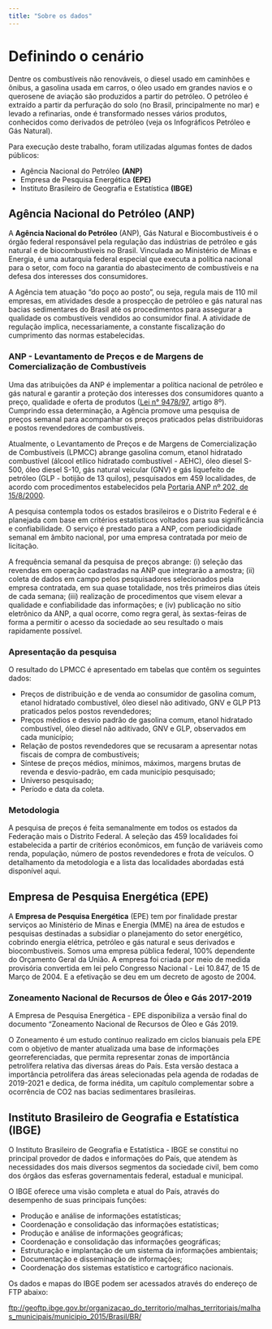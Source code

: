 ```yaml
---
title: "Sobre os dados"
---
```


# Definindo o cenário

Dentre os combustíveis não renováveis, o diesel usado em caminhões e ônibus, a gasolina usada em carros, o óleo usado em grandes navios e o querosene de aviação são produzidos a partir do petróleo. O petróleo é extraído a partir da perfuração do solo (no Brasil, principalmente no mar) e levado a refinarias, onde é transformado nesses vários produtos, conhecidos como derivados de petróleo (veja os Infográficos Petróleo e Gás Natural).



Para execução deste trabalho, foram utilizadas algumas fontes de dados públicos:

* Agência Nacional do Petróleo **(ANP)**
* Empresa de Pesquisa Energética **(EPE)**
* Instituto Brasileiro de Geografia e Estatística **(IBGE)**


## Agência Nacional do Petróleo (ANP)

A **Agência Nacional do Petróleo** (ANP), Gás Natural e Biocombustíveis é o órgão federal responsável pela regulação das indústrias de petróleo e gás natural e de biocombustíveis no Brasil. Vinculada ao Ministério de Minas e Energia, é uma autarquia federal especial que executa a política nacional para o setor, com foco na garantia do abastecimento de combustíveis e na defesa dos interesses dos consumidores.

A Agência tem atuação “do poço ao posto”, ou seja, regula mais de 110 mil empresas, em atividades desde a prospecção de petróleo e gás natural nas bacias sedimentares do Brasil até os procedimentos para assegurar a qualidade os combustíveis vendidos ao consumidor final. A atividade de regulação implica, necessariamente, a constante fiscalização do cumprimento das normas estabelecidas.

### ANP - Levantamento de Preços e de Margens de Comercialização de Combustíveis

Uma das atribuições da ANP é implementar a política nacional de petróleo e gás natural e garantir a proteção dos interesses dos consumidores quanto a preço, qualidade e oferta de produtos ([Lei n° 9478/97](http://legislacao.anp.gov.br/?path=legislacao-federal/leis/1997&item=lei-9.478--1997), artigo 8º). Cumprindo essa determinação, a Agência promove uma pesquisa de preços semanal para acompanhar os preços praticados pelas distribuidoras e postos revendedores de combustíveis.

Atualmente, o Levantamento de Preços e de Margens de Comercialização de Combustíveis (LPMCC) abrange gasolina comum, etanol hidratado combustível (álcool etílico hidratado combustível - AEHC), óleo diesel S-500, óleo diesel S-10, gás natural veicular (GNV) e gás liquefeito de petróleo (GLP - botijão de 13 quilos), pesquisados em 459 localidades, de acordo com procedimentos estabelecidos pela [Portaria ANP nº 202, de 15/8/2000](http://legislacao.anp.gov.br/?path=legislacao-anp/portarias-anp/tecnicas/2000/agosto&item=panp-202--2000).

A pesquisa contempla todos os estados brasileiros e o Distrito Federal e é planejada com base em critérios estatísticos voltados para sua significância e confiabilidade. O serviço é prestado para a ANP, com periodicidade semanal em âmbito nacional, por uma empresa contratada por meio de licitação.

A frequência semanal da pesquisa de preços abrange: (i) seleção das revendas em operação cadastradas na ANP que integrarão a amostra; (ii) coleta de dados em campo pelos pesquisadores selecionados pela empresa contratada, em sua quase totalidade, nos três primeiros dias úteis de cada semana; (iii) realização de procedimentos que visem elevar a qualidade e confiabilidade das informações; e (iv) publicação no sítio eletrônico da ANP, a qual ocorre, como regra geral, às sextas-feiras de forma a permitir o acesso da sociedade ao seu resultado o mais rapidamente possível.

### Apresentação da pesquisa

O resultado do LPMCC é apresentado em tabelas que contêm os seguintes dados:

* Preços de distribuição e de venda ao consumidor de gasolina comum, etanol hidratado combustível, óleo diesel não aditivado, GNV e GLP P13 praticados pelos postos revendedores;
* Preços médios e desvio padrão de gasolina comum, etanol hidratado combustível, óleo diesel não aditivado, GNV e GLP, observados em cada município;
* Relação de postos revendedores que se recusaram a apresentar notas fiscais de compra de combustíveis;
* Síntese de preços médios, mínimos, máximos, margens brutas de revenda e desvio-padrão, em cada município pesquisado;
* Universo pesquisado;
* Período e data da coleta.

### Metodologia

A pesquisa de preços é feita semanalmente em todos os estados da Federação mais o Distrito Federal. A seleção das 459 localidades foi estabelecida a partir de critérios econômicos, em função de variáveis como renda, população, número de postos revendedores e frota de veículos. O detalhamento da metodologia e a lista das localidades abordadas está disponível aqui.


## Empresa de Pesquisa Energética (EPE)

A **Empresa de Pesquisa Energética** (EPE) tem por finalidade prestar serviços ao Ministério de Minas e Energia (MME) na área de estudos e pesquisas destinadas a subsidiar o planejamento do setor energético, cobrindo energia elétrica, petróleo e gás natural e seus derivados e biocombustiveis. Somos uma empresa pública federal, 100% dependente do Orçamento Geral da União. A empresa foi criada por meio de medida provisória convertida em lei pelo Congresso Nacional - Lei 10.847, de 15 de Março de 2004. E a efetivação se deu em um decreto de agosto de 2004.

###  Zoneamento Nacional de Recursos de Óleo e Gás 2017-2019

A Empresa de Pesquisa Energética - EPE disponibiliza a versão final do documento "Zoneamento Nacional de Recursos de Óleo e Gás 2019.

O Zoneamento é um estudo contínuo realizado em ciclos bianuais pela EPE com o objetivo de manter atualizada uma base de informações georreferenciadas, que permita representar zonas de importância petrolífera relativa das diversas áreas do País. Esta versão destaca a importância petrolífera das áreas selecionadas pela agenda de rodadas de 2019-2021 e dedica, de forma inédita, um capítulo complementar sobre a ocorrência de CO2 nas bacias sedimentares brasileiras.

## Instituto Brasileiro de Geografia e Estatística (IBGE)

O Instituto Brasileiro de Geografia e Estatística - IBGE se constitui no principal provedor de dados e informações do País, que atendem às necessidades dos mais diversos segmentos da sociedade civil, bem como dos órgãos das esferas governamentais federal, estadual e municipal.

O IBGE oferece uma visão completa e atual do País, através do desempenho de suas principais funções:

* Produção e análise de informações estatísticas;
* Coordenação e consolidação das informações estatísticas;
* Produção e análise de informações geográficas;
* Coordenação e consolidação das informações geográficas;
* Estruturação e implantação de um sistema da informações ambientais;
* Documentação e disseminação de informações;
* Coordenação dos sistemas estatístico e cartográfico nacionais.

Os dados e mapas do IBGE podem ser acessados através do endereço de FTP abaixo:

[ftp://geoftp.ibge.gov.br/organizacao_do_territorio/malhas_territoriais/malhas_municipais/municipio_2015/Brasil/BR/](ftp://geoftp.ibge.gov.br/organizacao_do_territorio/malhas_territoriais/malhas_municipais/municipio_2015/Brasil/BR/)
